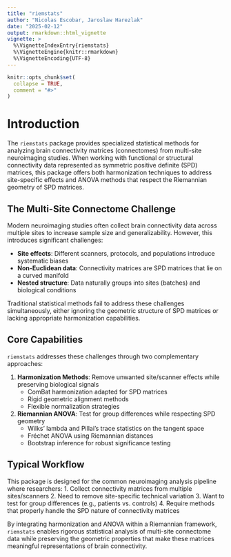 ```yaml
---
title: "riemstats"
author: "Nicolas Escobar, Jaroslaw Harezlak"
date: "2025-02-12"
output: rmarkdown::html_vignette
vignette: >
  %\VignetteIndexEntry{riemstats}
  %\VignetteEngine{knitr::rmarkdown}
  %\VignetteEncoding{UTF-8}
---
```


```r
knitr::opts_chunk$set(
  collapse = TRUE,
  comment = "#>"
)
```

# Introduction

The `riemstats` package provides specialized statistical methods for analyzing brain connectivity matrices (connectomes) from multi-site neuroimaging studies. When working with functional or structural connectivity data represented as symmetric positive definite (SPD) matrices, this package offers both harmonization techniques to address site-specific effects and ANOVA methods that respect the Riemannian geometry of SPD matrices.

## The Multi-Site Connectome Challenge

Modern neuroimaging studies often collect brain connectivity data across multiple sites to increase sample size and generalizability. However, this introduces significant challenges:

- **Site effects**: Different scanners, protocols, and populations introduce systematic biases
- **Non-Euclidean data**: Connectivity matrices are SPD matrices that lie on a curved manifold
- **Nested structure**: Data naturally groups into sites (batches) and biological conditions

Traditional statistical methods fail to address these challenges simultaneously, either ignoring the geometric structure of SPD matrices or lacking appropriate harmonization capabilities.

## Core Capabilities

`riemstats` addresses these challenges through two complementary approaches:

1. **Harmonization Methods**: Remove unwanted site/scanner effects while preserving biological signals
   - ComBat harmonization adapted for SPD matrices
   - Rigid geometric alignment methods
   - Flexible normalization strategies

2. **Riemannian ANOVA**: Test for group differences while respecting SPD geometry
   - Wilks' lambda and Pillai's trace statistics on the tangent space
   - Fréchet ANOVA using Riemannian distances
   - Bootstrap inference for robust significance testing

## Typical Workflow

This package is designed for the common neuroimaging analysis pipeline where researchers:
1. Collect connectivity matrices from multiple sites/scanners
2. Need to remove site-specific technical variation
3. Want to test for group differences (e.g., patients vs. controls)
4. Require methods that properly handle the SPD nature of connectivity matrices

By integrating harmonization and ANOVA within a Riemannian framework, `riemstats` enables rigorous statistical analysis of multi-site connectome data while preserving the geometric properties that make these matrices meaningful representations of brain connectivity.

